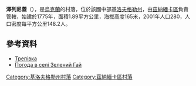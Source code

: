 {{coord|48|42|51|N|32|17|52|E|scale:100000_region:UA|display=title}}

'''澤列尼蓋'''（{{lang-uk|Зелений Гай}}），是[[烏克蘭|烏克蘭]]的村落，位於該國中部[[基洛夫格勒州|基洛夫格勒州]]，由[[茲納緬卡區_(烏克蘭)|茲納緬卡區]]負責管轄，始建於1775年，面積1.89平方公里，海拔高度165米，2001年人口280，人口密度每平方公里148.2人。

==參考資料==
* [http://gska2.rada.gov.ua/pls/z7502/A005?rdat1=30.01.2010&rf7571=16814 Трепівка]{{dead link|date=2018年3月 |bot=InternetArchiveBot |fix-attempted=yes }}
* [http://weather.in.ua/ua/kirovogradskaja/8885 Погода в селі Зелений Гай] {{Wayback|url=http://weather.in.ua/ua/kirovogradskaja/8885 |date=20111220175818 }}

{{DEFAULTSORT:Зелений Гай}}
[[Category:基洛夫格勒州村落|Category:基洛夫格勒州村落]]
[[Category:茲納緬卡區村落|Category:茲納緬卡區村落]]


{{Kirovohrad-geo-stub}}